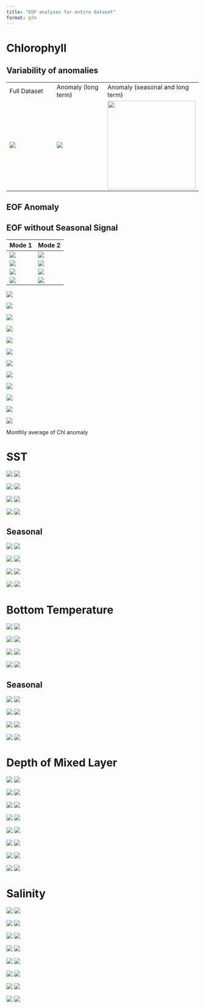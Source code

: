 ```yaml
---
title: "EOF analyses for entire dataset"
format: gfm
---
```


# Chlorophyll

## Variability of anomalies

|                                            |                                               |                                                                  |
|--------------------|---------------------|-------------------------------|
| Full Dataset                               | Anomaly (long term)                           | Anomaly (seasonal and long term)                                 |
| ![](images/full_data/chlM_variab_full.png) | ![](images/full_data/chlM_variab_detrent.png) | ![](images/full_data/chlM_variability_seasonal.png){width="231"} |

## EOF Anomaly

## EOF without Seasonal Signal

| Mode 1                                        | Mode 2                                        |
|------------------------------------|------------------------------------|
| ![](images/full_data/chlM_mode1.png)          | ![](images/full_data/chlM_mode2.png)          |
| ![](images/full_data/chlM_temporal_mode1.png) | ![](images/full_data/chlM_temporal_mode2.png) |
| ![](images/full_data/chlM_mode3.png)          | ![](images/full_data/chlM_mode4.png)          |
| ![](images/full_data/chlM_temporal_mode3.png) | ![](images/full_data/chlM_temporal_mode4.png) |

::: {layout-nrow="6"}
![](images/full_data/chlM_Detrend_mean_1.png)

![](images/full_data/chlM_Detrend_mean_2.png)

![](images/full_data/chlM_Detrend_mean_3.png)

![](images/full_data/chlM_Detrend_mean_4.png)

![](images/full_data/chlM_Detrend_mean_5.png)

![](images/full_data/chlM_Detrend_mean_6.png)

![](images/full_data/chlM_Detrend_mean_7.png)

![](images/full_data/chlM_Detrend_mean_8.png)

![](images/full_data/chlM_Detrend_mean_9.png)

![](images/full_data/chlM_Detrend_mean_10.png)

![](images/full_data/chlM_Detrend_mean_11.png)

![](images/full_data/chlM_Detrend_mean_12.png)

Monthly average of Chl anomaly
:::

# SST

::: {layout-ncol="2"}
![](images/full_data/sst_mode1.png) ![](images/full_data/sst_temporal_mode1.png)

![](images/full_data/sst_mode2.png) ![](images/full_data/sst_temporal_mode2.png)

![](images/full_data/sst_mode3.png) ![](images/full_data/sst_temporal_mode3.png)

![](images/full_data/sst_mode4.png) ![](images/full_data/sst_temporal_mode4.png)
:::

## Seasonal

::: {layout-ncol="2"}
![](images/full_data/sst_mode1_season.png) ![](images/full_data/sst_temporal_mode1_season.png)

![](images/full_data/sst_mode2_season.png) ![](images/full_data/sst_temporal_mode2_season.png)

![](images/full_data/sst_mode3_season.png) ![](images/full_data/sst_temporal_mode3_season.png)

![](images/full_data/sst_mode4_season.png) ![](images/full_data/sst_temporal_mode4_season.png)
:::

# Bottom Temperature

::: {layout-ncol="2"}
![](images/full_data/bottomT_mode1.png) ![](images/full_data/bottomT_temporal_mode1.png)

![](images/full_data/bottomT_mode2.png) ![](images/full_data/bottomT_temporal_mode2.png)

![](images/full_data/bottomT_mode3.png) ![](images/full_data/bottomT_temporal_mode3.png)

![](images/full_data/bottomT_mode4.png) ![](images/full_data/bottomT_temporal_mode4.png)
:::

## Seasonal

::: {layout-ncol="2"}
![](images/full_data/bottomT_mode1_season.png) ![](images/full_data/bottomT_temporal_mode1_season.png)

![](images/full_data/bottomT_mode2_season.png) ![](images/full_data/bottomT_temporal_mode2_season.png)

![](images/full_data/bottomT_mode3_season.png) ![](images/full_data/bottomT_temporal_mode3_season.png)

![](images/full_data/bottomT_mode4_season.png) ![](images/full_data/bottomT_temporal_mode4_season.png)
:::

# Depth of Mixed Layer

::: {layout-ncol="2"}
![](images/full_data/mixedlayer_mode1.png) ![](images/full_data/mixedlayer_temporal_mode1.png)

![](images/full_data/mixedlayer_mode2.png) ![](images/full_data/mixedlayer_temporal_mode2.png)

![](images/full_data/mixedlayer_mode3.png) ![](images/full_data/mixedlayer_temporal_mode3.png)

![](images/full_data/mixedlayer_mode4.png) ![](images/full_data/mixedlayer_temporal_mode4.png)
:::

::: {layout-ncol="2"}
![](images/full_data/mixedlayer_mode1_season.png) ![](images/full_data/mixedlayer_temporal_mode1_season.png)

![](images/full_data/mixedlayer_mode2_season.png) ![](images/full_data/mixedlayer_temporal_mode2_season.png)

![](images/full_data/mixedlayer_mode3_season.png) ![](images/full_data/mixedlayer_temporal_mode3_season.png)

![](images/full_data/mixedlayer_mode4_season.png) ![](images/full_data/mixedlayer_temporal_mode4_season.png)
:::

# Salinity

::: {layout-ncol="2"}
![](images/full_data/Salinity_mode1.png) ![](images/full_data/Salinity_temporal_mode1.png)

![](images/full_data/Salinity_mode2.png) ![](images/full_data/Salinity_temporal_mode2.png)

![](images/full_data/Salinity_mode3.png) ![](images/full_data/Salinity_temporal_mode3.png)

![](images/full_data/Salinity_mode4.png) ![](images/full_data/Salinity_temporal_mode4.png)
:::

::: {layout-ncol="2"}
![](images/full_data/Salinity_mode1_season.png) ![](images/full_data/Salinity_temporal_mode1_season.png)

![](images/full_data/Salinity_mode2_season.png) ![](images/full_data/Salinity_temporal_mode2_season.png)

![](images/full_data/Salinity_mode3_season.png) ![](images/full_data/Salinity_temporal_mode3_season.png)

![](images/full_data/Salinity_mode4_season.png) ![](images/full_data/Salinity_temporal_mode4_season.png)
:::
